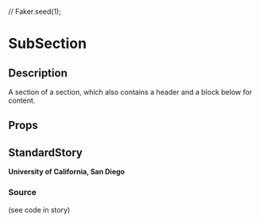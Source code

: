 //
Faker.seed(1);

<Meta title="general/sub-section" component={SubSection} />

# SubSection

## Description
A section of a section, which also contains a header and a block below for content.

## Props
<Props of={SubSection} />

## StandardStory

<Preview>
	<Story name="standard">
		<Section icon={FaGraduationCap} title="Education">
			<SubSection title="BS in Computer Science" info="Graduated: 2017-06">
				<strong>University of California, San Diego</strong>
			</SubSection>
		</Section>
	</Story>
</Preview>

### Source
(see code in story)
